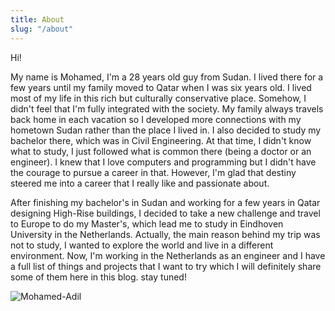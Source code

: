 ```yaml
---
title: About
slug: "/about"
---
```


Hi!

My name is Mohamed, I'm a 28 years old guy from Sudan. I lived there for a few years until my family moved to Qatar when I was six years old. I lived most of my life in this rich but culturally conservative place. Somehow, I didn't feel that I'm fully integrated with the society. My family always travels back home in each vacation so I developed more connections with my hometown Sudan rather than the place I lived in. I also decided to study my bachelor there, which was in Civil Engineering. At that time, I didn't know what to study, I just followed what is common there (being a doctor or an engineer). I knew that I love computers and programming but I didn't have the courage to pursue a career in that. However, I'm glad that destiny steered me into a career that I really like and passionate about.

After finishing my bachelor's in Sudan and working for a few years in Qatar designing High-Rise buildings, I decided to take a new challenge and travel to Europe to do my Master's, which lead me to study in Eindhoven University in the Netherlands. Actually, the main reason behind my trip was not to study, I wanted to explore the world and live in a different environment. Now, I'm working in the Netherlands as an engineer and I have a full list of things and projects that I want to try which I will definitely share some of them here in this blog. stay tuned!

![Mohamed-Adil](./mohamed-adil.jpg)
